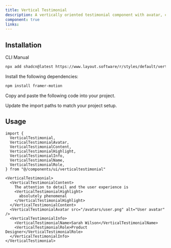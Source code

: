 ```yaml
---
title: Vertical Testimonial
description: A vertically oriented testimonial component with avatar, content highlighting, and role information.
component: true
links:
---
```


<ComponentPreview
  name="verticaltestimonial-demo"
  className="[&_.preview>[data-orientation=vertical]]:sm:max-w-[70%]"
  description="A vertical testimonial with highlighted text"
/>

## Installation

<Tabs defaultValue="cli">

<TabsList>
  <TabsTrigger value="cli">CLI</TabsTrigger>
  <TabsTrigger value="manual">Manual</TabsTrigger>
</TabsList>

<TabsContent value="cli">

```bash
npx add shadcn@latest https://www.layout.software/r/styles/default/verticaltestimonial.json
```

</TabsContent>

<TabsContent value="manual">

<Steps>

<Step>Install the following dependencies:</Step>

```bash
npm install framer-motion
```

<Step>Copy and paste the following code into your project.</Step>

<ComponentSource name="verticaltestimonial" />

<Step>Update the import paths to match your project setup.</Step>

</Steps>

</TabsContent>

</Tabs>

## Usage

```tsx
import {
  VerticalTestimonial,
  VerticalTestimonialAvatar,
  VerticalTestimonialContent,
  VerticalTestimonialHighlight,
  VerticalTestimonialInfo,
  VerticalTestimonialName,
  VerticalTestimonialRole,
} from "@/components/ui/verticaltestimonial"
```

```tsx
<VerticalTestimonial>
  <VerticalTestimonialContent>
    The attention to detail and the user experience is
    <VerticalTestimonialHighlight>
      absolutely phenomenal
    </VerticalTestimonialHighlight>
  </VerticalTestimonialContent>
  <VerticalTestimonialAvatar src="/avatars/user.png" alt="User avatar" />
  <VerticalTestimonialInfo>
    <VerticalTestimonialName>Sarah Wilson</VerticalTestimonialName>
    <VerticalTestimonialRole>Product Designer</VerticalTestimonialRole>
  </VerticalTestimonialInfo>
</VerticalTestimonial>
```
